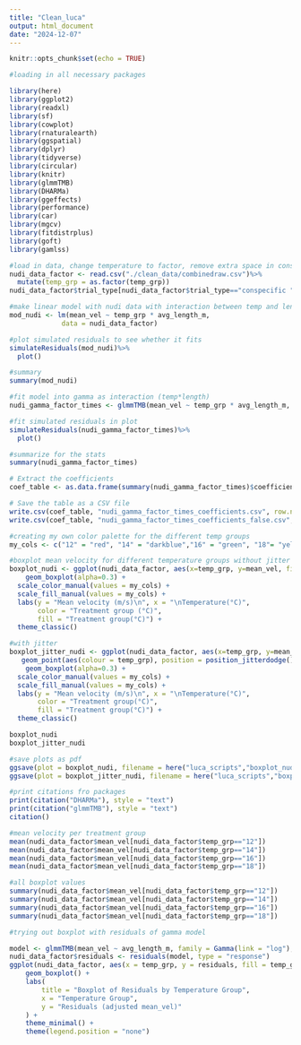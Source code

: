 ```yaml
---
title: "Clean_luca"
output: html_document
date: "2024-12-07"
---
```


```r
knitr::opts_chunk$set(echo = TRUE)
```

```r
#loading in all necessary packages

library(here) 
library(ggplot2) 
library(readxl) 
library(sf) 
library(cowplot)
library(rnaturalearth)
library(ggspatial)
library(dplyr)
library(tidyverse)
library(circular)
library(knitr)
library(glmmTMB)
library(DHARMa)
library(ggeffects)
library(performance)
library(car)
library(mgcv)
library(fitdistrplus)
library(goft)
library(gamlss)
```

```r
#load in data, change temperature to factor, remove extra space in conspecific
nudi_data_factor <- read.csv("./clean_data/combinedraw.csv")%>%
  mutate(temp_grp = as.factor(temp_grp))
nudi_data_factor$trial_type[nudi_data_factor$trial_type=="conspecific "] <- "conspecific"

```

```r
#make linear model with nudi data with interaction between temp and length
mod_nudi <- lm(mean_vel ~ temp_grp * avg_length_m, 
             data = nudi_data_factor)

#plot simulated residuals to see whether it fits
simulateResiduals(mod_nudi)%>%
  plot()

#summary
summary(mod_nudi)
```


```r
#fit model into gamma as interaction (temp*length)
nudi_gamma_factor_times <- glmmTMB(mean_vel ~ temp_grp * avg_length_m, family = Gamma(link = "log"), data = nudi_data_factor)

#fit simulated residuals in plot
simulateResiduals(nudi_gamma_factor_times)%>%
  plot()

#summarize for the stats
summary(nudi_gamma_factor_times)

# Extract the coefficients
coef_table <- as.data.frame(summary(nudi_gamma_factor_times)$coefficients$cond)

# Save the table as a CSV file
write.csv(coef_table, "nudi_gamma_factor_times_coefficients.csv", row.names = TRUE)
write.csv(coef_table, "nudi_gamma_factor_times_coefficients_false.csv", row.names = FALSE)
```

```r

#creating my own color palette for the different temp groups
my_cols <- c("12" = "red", "14" = "darkblue","16" = "green", "18"= "yellow" )

#boxplot mean velocity for different temperature groups without jitter
boxplot_nudi <- ggplot(nudi_data_factor, aes(x=temp_grp, y=mean_vel, fill=temp_grp)) + 
    geom_boxplot(alpha=0.3) +
  scale_color_manual(values = my_cols) +
  scale_fill_manual(values = my_cols) +
  labs(y = "Mean velocity (m/s)\n", x = "\nTemperature(°C)", 
       color = "Treatment group (°C)", 
       fill = "Treatment group(°C)") +
  theme_classic()

#with jitter
boxplot_jitter_nudi <- ggplot(nudi_data_factor, aes(x=temp_grp, y=mean_vel, fill=temp_grp)) + 
   geom_point(aes(colour = temp_grp), position = position_jitterdodge()) +
    geom_boxplot(alpha=0.3) +
  scale_color_manual(values = my_cols) +
  scale_fill_manual(values = my_cols) +
  labs(y = "Mean velocity (m/s)\n", x = "\nTemperature(°C)", 
       color = "Treatment group(°C)", 
       fill = "Treatment group(°C)") +
  theme_classic()

boxplot_nudi
boxplot_jitter_nudi

#save plots as pdf
ggsave(plot = boxplot_nudi, filename = here("luca_scripts","boxplot_nudi.pdf"), width = 6, height = 4)
ggsave(plot = boxplot_jitter_nudi, filename = here("luca_scripts","boxplot_jitter_nudi.pdf"), width = 6, height = 4)


```

```r
#print citations fro packages
print(citation("DHARMa"), style = "text")
print(citation("glmmTMB"), style = "text")
citation()

```

```r
#mean velocity per treatment group
mean(nudi_data_factor$mean_vel[nudi_data_factor$temp_grp=="12"])
mean(nudi_data_factor$mean_vel[nudi_data_factor$temp_grp=="14"])
mean(nudi_data_factor$mean_vel[nudi_data_factor$temp_grp=="16"])
mean(nudi_data_factor$mean_vel[nudi_data_factor$temp_grp=="18"])

#all boxplot values
summary(nudi_data_factor$mean_vel[nudi_data_factor$temp_grp=="12"])
summary(nudi_data_factor$mean_vel[nudi_data_factor$temp_grp=="14"])
summary(nudi_data_factor$mean_vel[nudi_data_factor$temp_grp=="16"])
summary(nudi_data_factor$mean_vel[nudi_data_factor$temp_grp=="18"])
```
```r
#trying out boxplot with residuals of gamma model

model <- glmmTMB(mean_vel ~ avg_length_m, family = Gamma(link = "log"), data = nudi_data_factor)
nudi_data_factor$residuals <- residuals(model, type = "response")
ggplot(nudi_data_factor, aes(x = temp_grp, y = residuals, fill = temp_grp)) +
    geom_boxplot() +
    labs(
        title = "Boxplot of Residuals by Temperature Group",
        x = "Temperature Group",
        y = "Residuals (adjusted mean_vel)"
    ) +
    theme_minimal() +
    theme(legend.position = "none")
```


